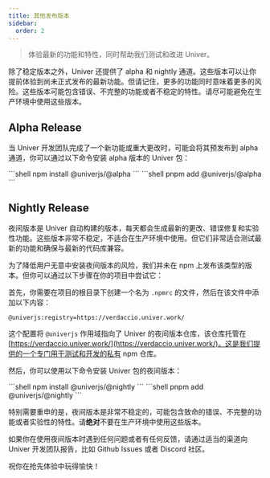```yaml
---
title: 其他发布版本
sidebar:
  order: 2
---
```


> 体验最新的功能和特性，同时帮助我们测试和改进 Univer。

除了稳定版本之外，Univer 还提供了 alpha 和 nightly 通道。这些版本可以让你提前体验到尚未正式发布的最新功能。但请记住，更多的功能同时意味着更多的风险。这些版本可能包含错误、不完整的功能或者不稳定的特性。请尽可能避免在生产环境中使用这些版本。

## Alpha Release

当 Univer 开发团队完成了一个新功能或重大更改时，可能会将其预发布到 alpha 通道，你可以通过以下命令安装 alpha 版本的 Univer 包：


<Tabs>
  <TabItem label="npm">
    ```shell
      npm install @univerjs/<package-name>@alpha
    ```
  </TabItem>
  <TabItem label="pnpm">
    ```shell
      pnpm add @univerjs/<package-name>@alpha
    ```
  </TabItem>
</Tabs>

## Nightly Release

夜间版本是 Univer 自动构建的版本，每天都会生成最新的更改、错误修复和实验性功能。这些版本非常不稳定，不适合在生产环境中使用。但它们非常适合测试最新的功能和确保与最新的代码库兼容。

为了降低用户无意中安装夜间版本的风险，我们并未在 npm 上发布该类型的版本。但你可以通过以下步骤在你的项目中尝试它：

首先，你需要在项目的根目录下创建一个名为 `.npmrc` 的文件，然后在该文件中添加以下内容：

```Properties title=".npmrc"
@univerjs:registry=https://verdaccio.univer.work/
```

这个配置将 `@univerjs` 作用域指向了 Univer 的夜间版本仓库，该仓库托管在 [https://verdaccio.univer.work/](https://verdaccio.univer.work/)。这是我们提供的一个专门用于测试和开发的私有 npm 仓库。

然后，你可以使用以下命令安装 Univer 包的夜间版本：

<Tabs>
  <TabItem label="npm">
    ```shell
      npm install @univerjs/<package-name>@nightly
    ```
  </TabItem>
  <TabItem label="pnpm">
    ```shell
      pnpm add @univerjs/<package-name>@nightly
    ```
  </TabItem>
</Tabs>

特别需要重申的是，夜间版本是非常不稳定的，可能包含致命的错误、不完整的功能或者实验性的特性。请**绝对**不要在生产环境中使用这些版本。

如果你在使用夜间版本时遇到任何问题或者有任何反馈，请通过适当的渠道向 Univer 开发团队报告，比如 Github Issues 或者 Discord 社区。

祝你在抢先体验中玩得愉快！

